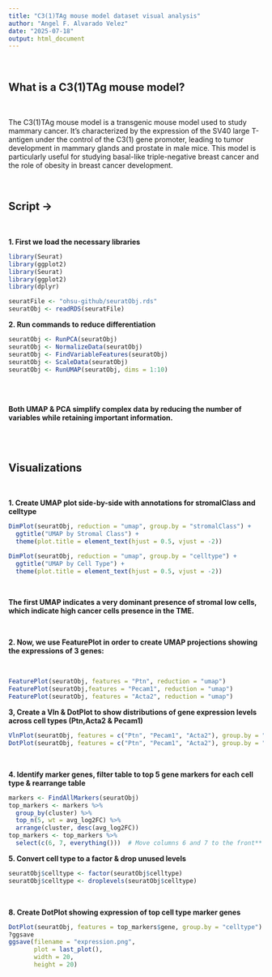 ```yaml
---
title: "C3(1)TAg mouse model dataset visual analysis"
author: "Angel F. Alvarado Velez"
date: "2025-07-18"
output: html_document
---
```


<br>

## What is a C3(1)TAg mouse model?


<br>

The C3(1)TAg mouse model is a transgenic mouse model used to study mammary cancer. It's characterized by the expression of the SV40 large T-antigen under the control of the C3(1) gene promoter, leading to tumor development in mammary glands and prostate in male mice. This model is particularly useful for studying basal-like triple-negative breast cancer and the role of obesity in breast cancer development. 

<br>

## Script ->

<br>

**1. First we load the necessary libraries**

```r
library(Seurat)
library(ggplot2)
library(Seurat)
library(ggplot2)
library(dplyr)
```

```r
seuratFile <- "ohsu-github/seuratObj.rds"
seuratObj <- readRDS(seuratFile)
```

**2. Run commands to reduce differentiation**

```r
seuratObj <- RunPCA(seuratObj)
seuratObj <- NormalizeData(seuratObj)
seuratObj <- FindVariableFeatures(seuratObj)
seuratObj <- ScaleData(seuratObj)
seuratObj <- RunUMAP(seuratObj, dims = 1:10)
```

<br><br>

**Both UMAP & PCA simplify complex data by reducing the number of variables while retaining important information.**

<br><br>

## Visualizations


<br>

**1. Create UMAP plot side-by-side with annotations for stromalClass and celltype**

```r
DimPlot(seuratObj, reduction = "umap", group.by = "stromalClass") + 
  ggtitle("UMAP by Stromal Class") +
  theme(plot.title = element_text(hjust = 0.5, vjust = -2))

DimPlot(seuratObj, reduction = "umap", group.by = "celltype") + 
  ggtitle("UMAP by Cell Type") +
  theme(plot.title = element_text(hjust = 0.5, vjust = -2))
```

<br>

**The first UMAP indicates a very dominant presence of stromal low cells, which indicate high cancer cells presence in the TME.**

<br>

**2. Now, we use FeaturePlot in order to create UMAP projections showing the expressions of 3 genes:**

<br>

```r
FeaturePlot(seuratObj, features = "Ptn", reduction = "umap")
FeaturePlot(seuratObj,features = "Pecam1", reduction = "umap")
FeaturePlot(seuratObj, features = "Acta2", reduction = "umap") 
```

**3, Create a Vln & DotPlot to show distributions of gene expression levels across cell types (Ptn,Acta2 & Pecam1)**

```r
VlnPlot(seuratObj, features = c("Ptn", "Pecam1", "Acta2"), group.by = "celltype", pt.size =0.3)
DotPlot(seuratObj, features = c("Ptn", "Pecam1", "Acta2"), group.by = "celltype")
```

<br>

**4. Identify marker genes, filter table to top 5 gene markers for each cell type & rearrange table**

```r
markers <- FindAllMarkers(seuratObj)
top_markers <- markers %>%
  group_by(cluster) %>%              
  top_n(5, wt = avg_log2FC) %>%                    
  arrange(cluster, desc(avg_log2FC))
top_markers <- top_markers %>%
  select(c(6, 7, everything()))  # Move columns 6 and 7 to the front**
```

**5. Convert cell type to a factor & drop unused levels **

```r
seuratObj$celltype <- factor(seuratObj$celltype)
seuratObj$celltype <- droplevels(seuratObj$celltype)
```

<br>

**8. Create DotPlot showing expression of top cell type marker genes **

```r
DotPlot(seuratObj, features = top_markers$gene, group.by = "celltype") + RotatedAxis()
?ggsave
ggsave(filename = "expression.png",
       plot = last_plot(), 
       width = 20,
       height = 20)
```












